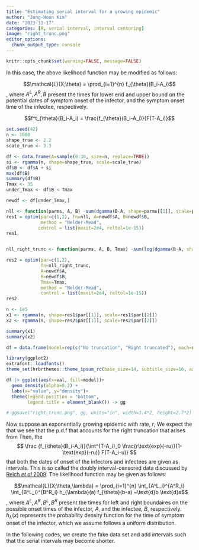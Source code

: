 ```yaml
---
title: "Estimating serial interval for a growing epidemic"
author: "Jong-Hoon Kim"
date: "2023-11-17"
categories: [R, serial interval, interval censoring]
image: "right_trunc.png"
editor_options: 
  chunk_output_type: console
---
```


```r
knitr::opts_chunk$set(warning=FALSE, message=FALSE) 
```

In this case, the above likelihood function may be modified as follows:

$$\mathcal{L}(X;\theta) = \prod_{i=1}^{n} f_{\theta}(B_i-A_i)$$ , where $A^L, A^R, B$ present the times for lower end and upper bound on the potential dates of symptom onset of the infector, and the symptom onset time of the infectee, respectively.  

$$f^t_{\theta}(B_i-A_i) = \frac{f_{\theta}(B_i-A_i)}{F(T-A_i)}$$



```r
set.seed(42)
n <- 1000
shape_true <- 2.2
scale_true <- 3.3

df <- data.frame(A=sample(0:30, size=n, replace=TRUE))
si <- rgamma(n, shape=shape_true, scale=scale_true)
df$B <- df$A + si
max(df$B)
summary(df$B)
Tmax <- 35
under_Tmax <- df$B < Tmax

newdf <- df[under_Tmax,]

nll <- function(parms, A, B) -sum(dgamma(B-A, shape=parms[[1]], scale=parms[[2]], log=TRUE))
res1 = optim(par=c(1,2), fn=nll, A=newdf$A, B=newdf$B,
             method = "Nelder-Mead",
            control = list(maxit=2e4, reltol=1e-15))
res1


nll_right_trunc <- function(parms, A, B, Tmax) -sum(log(dgamma(B-A, shape=parms[[1]], scale=parms[[2]])/pgamma(Tmax-A, shape=parms[[1]], scale=parms[[2]])))

res2 = optim(par=c(1,2), 
             fn=nll_right_trunc, 
             A=newdf$A, 
             B=newdf$B,
             Tmax=Tmax,
             method = "Nelder-Mead",
             control = list(maxit=2e4, reltol=1e-15))
res2

n <- 1e5
x1 <- rgamma(n, shape=res1$par[[1]], scale=res1$par[[2]])
x2 <- rgamma(n, shape=res2$par[[1]], scale=res2$par[[2]])

summary(x1)
summary(x2)

df = data.frame(model=rep(c("No truncation", "Right truncated"), each=n), val=c(x1,x2))

library(ggplot2)
extrafont::loadfonts()
theme_set(hrbrthemes::theme_ipsum_rc(base_size=14, subtitle_size=16, axis_title_size=12))

df |> ggplot(aes(x=val, fill=model))+
  geom_density(alpha=0.2) +
  labs(x="value", y="density")+
  theme(legend.position = "bottom", 
        legend.title = element_blank()) -> gg

# ggsave("right_trunc.png", gg, units="in", width=3.4*2, height=2.7*2)

```




Now suppose an exponentially growing epidemic with rate, $r$, We expect the that we see that the p.d.f that accounts for the right truncation that arises from  Then, the $$ \frac {f_{\theta}(B_i-A_i)}{\int^{T-A_i}_0 \frac{r\text{exp}(-ru)}{1-\text{exp}(-ru)} F(T-A_i-u)} $$
that both the dates of onset of the infectors and infectees are given as intervals. This is so called the doubly interval-censored data discussed by [Reich *et al* 2009](https://onlinelibrary.wiley.com/doi/abs/10.1002/sim.3659). The likelihood function may be given as follows:

$$\mathcal{L}(X;\theta,\lambda) = \prod_{i=1}^{n} \int_{A^L_i}^{A^R_i} \int_{B^L_i}^{B^R_i} h_{\lambda}(a) f_{\theta}(b-a) ~\text{d}b \text{d}a$$ , where $A^L, A^R, B^L, B^R$ present the times for left and right boundaires on the possible onset times of the infector, $A$, and the infectee, $B$, respectively. $h_{\lambda}(x)$ represents the probability density function for the time of symptom onset of the infector, which we assume follows a uniform distribution.

In the following codes, we create the fake data set and add intervals such that the serial intervals may become shorter.